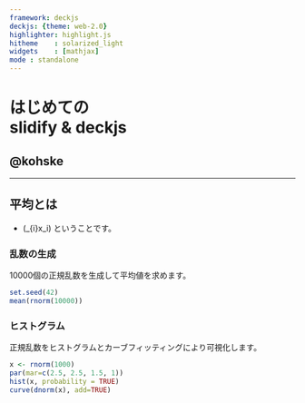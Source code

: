 ```yaml
---
framework: deckjs
deckjs: {theme: web-2.0}
highlighter: highlight.js
hitheme    : solarized_light
widgets    : [mathjax]
mode : standalone
---
```


# はじめての<br/>slidify & deckjs

## @kohske

---

## 平均とは
 
- \(\frac{1}{n}\sum_{i}x_i\) ということです。

### 乱数の生成

10000個の正規乱数を生成して平均値を求めます。

```r
set.seed(42)
mean(rnorm(10000))
```

### ヒストグラム

正規乱数をヒストグラムとカーブフィッティングにより可視化します。

```r
x <- rnorm(1000)
par(mar=c(2.5, 2.5, 1.5, 1))
hist(x, probability = TRUE)
curve(dnorm(x), add=TRUE)
```
